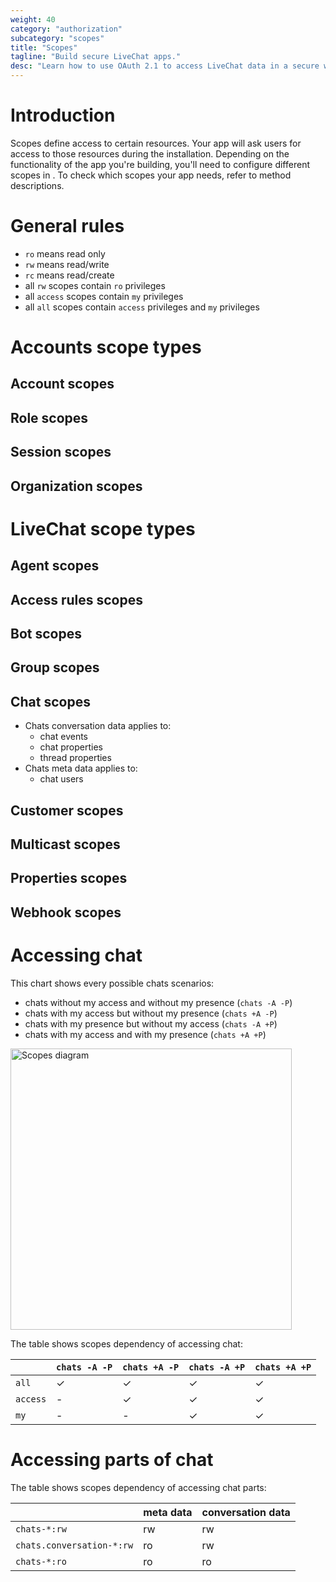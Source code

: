```yaml
---
weight: 40
category: "authorization"
subcategory: "scopes"
title: "Scopes"
tagline: "Build secure LiveChat apps."
desc: "Learn how to use OAuth 2.1 to access LiveChat data in a secure way."
---
```


# Introduction

Scopes define access to certain resources. Your app will ask users for access to those resources during the installation. Depending on the functionality of the app you're building, you'll need to configure different scopes in <Placeholder id="DEVELOPER_CONSOLE_URL" />. To check which scopes your app needs, refer to method descriptions.

# General rules

- `ro` means read only
- `rw` means read/write
- `rc` means read/create
- all `rw` scopes contain `ro` privileges
- all `access` scopes contain `my` privileges
- all `all` scopes contain `access` privileges and `my` privileges

# Accounts scope types

## Account scopes

<Scopes scopes="accounts--my:ro,accounts--my:rw,accounts--all:ro,accounts--all:rw,accounts--all:rc" />

## Role scopes

<Scopes scopes="accounts.roles--all:ro" />

## Session scopes

<Scopes scopes="sessions--my:ro,sessions--my:rw" />

## Organization scopes

<Scopes scopes="organization--my:rw" />

# LiveChat scope types

## Agent scopes

<Scopes scopes="agents--my:rw,agents--my:ro,agents--all:rw,agents--all:ro,accounts.roles.lc--all:rw" />

## Access rules scopes

<Scopes scopes="access_rules:ro,access_rules:rw" />

## Bot scopes

<Scopes scopes="agents-bot--my:ro,agents-bot--my:rw,agents-bot--all:ro,agents-bot--all:rw" />

## Group scopes

<Scopes scopes="groups--my:rw,groups--my:ro,groups--all:rw,groups--all:ro" />

## Chat scopes

<Scopes scopes="chats--all:ro,chats--access:ro,chats--all:rw,chats--access:rw" />

- Chats conversation data applies to:
  - chat events
  - chat properties
  - thread properties
- Chats meta data applies to:
  - chat users

## Customer scopes

<Scopes scopes="customers.ban:rw,customers:own,customers:ro,customers:rw" />

## Multicast scopes

<Scopes scopes="multicast:rw" />

## Properties scopes

<Scopes scopes="properties--my:ro,properties--my:rw,properties--all:ro,properties.configuration:rw,properties.license.value--my.rw,properties.license.value--all.rw,properties.group.value--my.rw,properties.group.value--all.rw" />

## Webhook scopes

<Scopes scopes="webhooks--my:ro,webhooks--my:rw,webhooks--all:ro,webhooks--all:rw,webhooks.state:ro,webhooks.state:rw,webhooks.configuration:rw" />

# Accessing chat

This chart shows every possible chats scenarios:

- chats without my access and without my presence (`chats -A -P`)
- chats with my access but without my presence (`chats +A -P`)
- chats with my presence but without my access (`chats -A +P`)
- chats with my access and with my presence (`chats +A +P`)

<div style={{width: '450px'}}>
<img
  alt="Scopes diagram"
  src="/images/authorization/livechat-scopes-diagram.png"
  width="450px"
  height="450px"
/>
</div>

The table shows scopes dependency of accessing chat:

|          | `chats -A -P` | `chats +A -P` | `chats -A +P` | `chats +A +P` |
| -------- | ------------- | ------------- | ------------- | ------------- |
| `all`    | ✓             | ✓             | ✓             | ✓             |
| `access` | -             | ✓             | ✓             | ✓             |
| `my`     | -             | -             | ✓             | ✓             |

# Accessing parts of chat

The table shows scopes dependency of accessing chat parts:

|                           | meta data | conversation data |
| ------------------------- | --------- | ----------------- |
| `chats-*:rw`              | rw        | rw                |
| `chats.conversation-*:rw` | ro        | rw                |
| `chats-*:ro`              | ro        | ro                |

